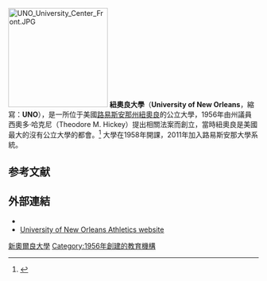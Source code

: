 {{noteTA
|G1=USState
}}
{{Infobox University
| name         = The University of New Orleans
| image       = UNO University Center Front.JPG
| image_size = 200px
| established  = 1956年<ref name="history">{{cite web|url=http://www.uno.edu/About/History.aspx|title=History of The University of New Orleans|accessdate=2011-03-10|archive-url=https://www.webcitation.org/6AgNJy2ns?url=http://www.uno.edu/About/History|archive-date=2012-09-14|dead-url=yes}}</ref>
| motto      = Great City, Great University
| type         = [[公立大學|公立大學]]
| president     = Dr. John Nicklow
| provost      = Dr. Mahyar Amouzegar
 | city         = [[新奧爾良|新奧爾良]]
 | state        = [[路易斯安娜州|路易斯安娜州]]
 | country      = 美國
| coor         = {{coord|30.0275|N|90.0671|W|region:US-LA_type:edu|display=inline,title}}
| students     = 8,423<ref name="Enrollment 2015">{{cite web | url = https://apps.regents.state.la.us/Reports/Report.aspx?reportPath=/Penrl/FPENRLRPT | title = Preliminary Headcount Enrollment Summary | publisher = Louisiana Board of Regents | date = September 2015 | accessdate = 2015-10-19 | archive-url = https://web.archive.org/web/20190519173201/https://apps.regents.state.la.us/Reports/Report.aspx?reportPath=%2FPenrl%2FFPENRLRPT | archive-date = 2019-05-19 | dead-url = yes }}</ref>
| endowment    = [[美元|$]]6570万
| undergrad    = 6,601<ref name="Enrollment 2015" />
| postgrad     = 1,822<ref name="Enrollment 2015" />
| staff        = 698<ref name="fastFacts">{{cite web|url=http://admissions.uno.edu/fastfacts.cfm|title=Fast Facts|accessdate=2011-01-09|archive-date=2011-07-20|archive-url=https://web.archive.org/web/20110720033510/http://admissions.uno.edu/fastfacts.cfm|dead-url=no}}</ref>
| campus       = 都市，{{convert|195|acre|km2 sqmi}}<ref name="fastFacts" />
| free_label   = 
| free         = 
| athletics    = [[NCAA|NCAA]] [[Division_I_(NCAA)|Division I]] – [[Southland_Conference|Southland]]
| mascot       = Lafitte<br />Pierre the Pirate
| nickname     = Privateers
| colors       = 射光藍和銀色 <ref>{{Cite web |url=http://www.uno.edu/ocprm/documents/Identity-Standards-April-15.pdf |title=存档副本 |access-date=2016-01-14 |archive-url=https://web.archive.org/web/20160305010236/http://www.uno.edu/ocprm/documents/Identity-Standards-April-15.pdf |archive-date=2016-03-05 |dead-url=yes }}</ref><br />{{color box|#003366}} {{color box|#666666}}
| affiliations = [[University_of_Louisiana_System|UL System]]<br />[[Association_of_Public_and_Land-Grant_Universities|APLU]]<br />[[Urban_13|Urban 13]]/[[Great_Cities'_Universities|GCU]]<br />[[Southeastern_Universities_Research_Association|SURA]]<br />[[Oak_Ridge_Associated_Universities|ORAU]]
| website      = {{URL|http://www.uno.edu/}}
| former_names = Louisiana State University in New Orleans (LSUNO)<ref name="history" />
| logo         =
}}{{Infobox US university ranking
| Forbes = 616
| USNWR_NU = 293-381
| Wamo_NU = 269
}}
[[File:UNO_University_Center_Front.JPG|200px]]
'''紐奧良大學'''（'''University of New Orleans'''，縮寫：'''UNO'''），是一所位于美國[[路易斯安那州|路易斯安那州]][[紐奧良|紐奧良]]的公立大學，1956年由州議員西奧多·哈克尼（Theodore M. Hickey）提出相關法案而創立，當時紐奧良是美國最大的沒有公立大學的都會。<ref>{{cite web|url=http://www.nola.com/education/index.ssf/2014/10/uno_to_name_ballroom_after_sta.html|title=UNO to name ballroom after former state Sen. Ted Hickey|publisher=''[[New_Orleans_Times-Picayune|New Orleans Times-Picayune]]''|author=Jed Lipinski|date=October 30, 2014|accessdate=July 2, 2015}}</ref> 大學在1958年開課，2011年加入路易斯安那大學系統。

==参考文献==
{{reflist}}
==外部連結==
{{Commonscat|University of New Orleans|紐奧良大學}}
* {{Official website|http://www.uno.edu/}}
* [http://www.unoprivateers.com/ University of New Orleans Athletics website]

{{DEFAULTSORT:New Orleans, University Of}}
[[Category:新奧爾良大學|]]
[[Category:1956年創建的教育機構|Category:1956年創建的教育機構]]